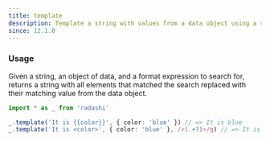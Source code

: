 ```yaml
---
title: template
description: Template a string with values from a data object using a search expression
since: 12.1.0
---
```


### Usage

Given a string, an object of data, and a format expression to search for, returns a string with all elements that matched the search replaced with their matching value from the data object.

```ts twoslash
import * as _ from 'radashi'

_.template('It is {{color}}', { color: 'blue' }) // => It is blue
_.template('It is <color>', { color: 'blue' }, /<(.+?)>/g) // => It is blue
```
